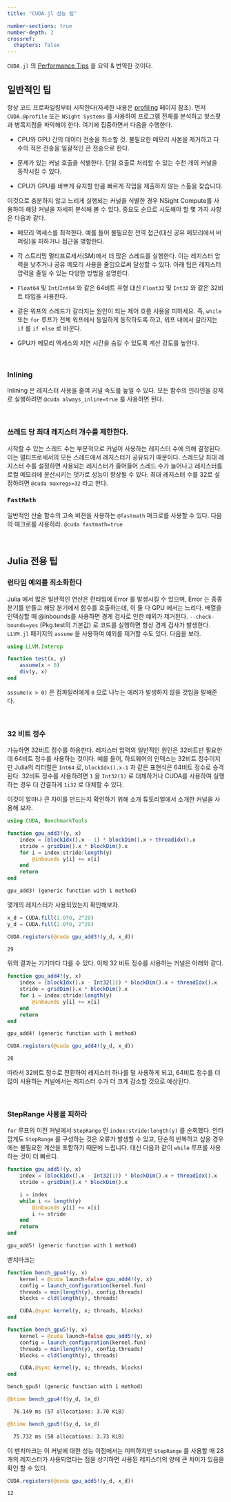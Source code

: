 ```yaml
---
title: "CUDA.jl 성능 팁"

number-sections: true
number-depth: 2
crossref:
  chapters: false
---
```


::: {.callout-note appearance="minimal"}

`CUDA.jl` 의 [Performance Tips](https://cuda.juliagpu.org/stable/tutorials/performance/#Julia-Specific-Tips) 을 요약 & 번역한 것이다.

:::


## 일반적인 팁


항상 코드 프로파일링부터 시작한다(자세한 내용은 [profiling](https://cuda.juliagpu.org/stable/development/profiling/) 페이지 참조). 먼저 `CUDA.@profile` 또는 `NSight Systems` 를 사용하여 프로그램 전체를 분석하고 핫스팟과 병목지점을 파악해야 한다. 여기에 집중하면서 다음을 수행한다.

- CPU와 GPU 간의 데이터 전송을 최소할 것. 불필요한 메모리 사본을 제거하고 다수의 적은 전송을 일괄적인 큰 전송으로 한다. 
  
- 문제가 있는 커널 호출을 식별한다. 단일 호출로 처리할 수 있는 수천 개의 커널을 동작시킬 수 있다.

- CPU가 GPU를 바쁘게 유지할 만큼 빠르게 작업을 제출하지 않는 스톨을 찾습니다.
 
이것으로 충분하지 않고 느리게 실행되는 커널을 식별한 경우 NSight Compute를 사용하여 해당 커널을 자세히 분석해 볼 수 있다. 중요도 순으로 시도해야 할 몇 가지 사항은 다음과 같다.

- 메모리 액세스를 최적한다. 예를 들어 불필요한 전역 접근(대신 공유 메모리에서 버퍼링)을 피하거나 접근을 병합한다.

- 각 스트리밍 멀티프로세서(SM)에서 더 많은 스레드를 실행한다. 이는 레지스터 압력을 낮추거나 공유 메모리 사용을 줄임으로써 달성할 수 있다. 아래 팁은 레지스터 압력을 줄일 수 있는 다양한 방법을 설명한다.

- `Float64` 및 `Int`/`Int64` 와 같은 64비트 유형 대신 `Float32` 및 `Int32` 와 같은 32비트 타입을 사용한다.
  
- 같은 워프의 스레드가 갈라지는 원인이 되는 제어 흐름 사용을 피하세요. 즉, `while` 또는 `for` 루프가 전체 워프에서 동일하게 동작하도록 하고, 워프 내에서 갈라지는 `if` 를 `if else` 로 바꾼다. 
  
- GPU가 메모리 액세스의 지연 시간을 숨길 수 있도록 계산 강도를 높인다.

</br>

### Inlining

Inlining 은 레지스터 사용을 줄여 커널 속도를 높일 수 있다. 모든 함수의 인라인을 강제로 실행하려면 `@cuda always_inline=true` 를 사용하면 된다.

</br>

### 쓰레드 당 최대 레지스터 개수를 제한한다.

시작할 수 있는 스레드 수는 부분적으로 커널이 사용하는 레지스터 수에 의해 결정된다. 이는 멀티프로세서의 모든 스레드에서 레지스터가 공유되기 때문이다. 스레드당 최대 레지스터 수를 설정하면 사용되는 레지스터가 줄어들어 스레드 수가 늘어나고 레지스터를 로컬 메모리에 분산시키는 댓가로 성능이 향상될 수 있다. 최대 레지스터 수를 32로 설정하려면 `@cuda maxregs=32` 라고 한다.


### `FastMath`

일반적인 산술 함수의 고속 버젼을 사용하는 `@fastmath` 매크로를 사용할 수 있다. 다음의 매크로를 사용하라. `@cuda fastmath=true`

</br>

## Julia 전용 팁

### 런타임 예외를 최소화한다

Julia 에서 많은 일반적인 연산은 런타임에 Error 를 발생시킬 수 있으며, Error 는 종종 분기를 만들고 해당 분기에서 함수를 호출하는데, 이 둘 다 GPU 에서는 느리다. 배열을 인덱싱할 때 @inbounds를 사용하면 경계 검사로 인한 예외가 제거된다. `--check-bounds=yes` (Pkg.test의 기본값) 로 코드를 실행하면 항상 경계 검사가 발생한다. `LLVM.jl` 패키지의 `assume` 을 사용하여 예외를 제거할 수도 있다. 다음을 보라.

```julia
using LLVM.Interop

function test(x, y)
    assume(x > 0)
    div(y, x)
end
```

`assume(x > 0)` 은 컴파일러에게 `0` 으로 나누는 에러가 발생하지 않을 것임을 말해준다.


</br>

### 32 비트 정수

가능하면 32비트 정수를 하용한다. 레지스터 압력의 일반적인 원인은 32비트만 필요한데 64비트 정수를 사용하는 것이다. 예를 들어, 하드웨어의 인덱스는 32비트 정수이지만 Julia의 리터럴은 `Int64` 로, `blockIdx().x-1` 과 같은 표현식은 64비트 정수로 승격된다. 32비트 정수를 사용하려면 `1` 을 `Int32(1)` 로 대체하거나 CUDA를 사용하여 실행하는 경우 더 간결하게 `1i32` 로 대체할 수 있다.

이것이 얼마나 큰 차이를 만드는지 확인하기 위해 소개 튜토리얼에서 소개한 커널을 사용해 보자.

```julia
using CUDA, BenchmarkTools

function gpu_add3!(y, x)
    index = (blockIdx().x - 1) * blockDim().x + threadIdx().x
    stride = gridDim().x * blockDim().x
    for i = index:stride:length(y)
        @inbounds y[i] += x[i]
    end
    return
end
```

```txt
gpu_add3! (generic function with 1 method)
```

몇개의 레지스터가 사용되었는지 확인해보자.

```julia
x_d = CUDA.fill(1.0f0, 2^28)
y_d = CUDA.fill(2.0f0, 2^28)

CUDA.registers(@cuda gpu_add3!(y_d, x_d))
```

```txt
29
```

위의 결과는 기기마다 다를 수 있다. 이제 32 비트 정수를 사용하는 커널은 아래와 같다.

```julia
function gpu_add4!(y, x)
    index = (blockIdx().x - Int32(1)) * blockDim().x + threadIdx().x
    stride = gridDim().x * blockDim().x
    for i = index:stride:length(y)
        @inbounds y[i] += x[i]
    end
    return
end
```

```txt
gpu_add4! (generic function with 1 method)
```

```julia
CUDA.registers(@cuda gpu_add4!(y_d, x_d))
```

```txt
28
```

따라서 32비트 정수로 전환하여 레지스터 하나를 덜 사용하게 되고, 64비트 정수를 더 많이 사용하는 커널에서는 레지스터 수가 더 크게 감소할 것으로 예상된다.

</br>

### StepRange 사용을 피하라

`for` 루프의 이전 커널에서 `StepRange` 인 `index:stride:length(y)` 를 순회했다. 안타깝게도 `StepRange` 를 구성하는 것은 오류가 발생할 수 있고, 단순히 반복하고 싶을 경우에는 불필요한 계산을 포함하기 때문에 느립니다. 대신 다음과 같이 `while` 루프를 사용하는 것이 더 빠르다.

```julia
function gpu_add5!(y, x)
    index = (blockIdx().x - Int32(1)) * blockDim().x + threadIdx().x
    stride = gridDim().x * blockDim().x

    i = index
    while i <= length(y)
        @inbounds y[i] += x[i]
        i += stride
    end
    return
end
```

```txt
gpu_add5! (generic function with 1 method)
```

벤치마크는

```julia
function bench_gpu4!(y, x)
    kernel = @cuda launch=false gpu_add4!(y, x)
    config = launch_configuration(kernel.fun)
    threads = min(length(y), config.threads)
    blocks = cld(length(y), threads)

    CUDA.@sync kernel(y, x; threads, blocks)
end

function bench_gpu5!(y, x)
    kernel = @cuda launch=false gpu_add5!(y, x)
    config = launch_configuration(kernel.fun)
    threads = min(length(y), config.threads)
    blocks = cld(length(y), threads)

    CUDA.@sync kernel(y, x; threads, blocks)
end
```

```txt
bench_gpu5! (generic function with 1 method)
```

```julia
@btime bench_gpu4!($y_d, $x_d)
```

```txt
  76.149 ms (57 allocations: 3.70 KiB)
```

```julia
@btime bench_gpu5!($y_d, $x_d)
```

```txt
  75.732 ms (58 allocations: 3.73 KiB)
```

이 벤치마크는 이 커널에 대한 성능 이점에서는 미미하지만 `StepRange` 를 사용할 때 28개의 레지스터가 사용되었다는 점을 상기하면 사용된 레지스터의 양에 큰 차이가 있음을 확인 할 수 있다.

```julia
CUDA.registers(@cuda gpu_add5!(y_d, x_d))
```

```txt
12
```